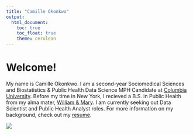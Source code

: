 ```yaml
---
title: "Camille Okonkwo"
output: 
  html_document:
    toc: true
    toc_float: true
    theme: cerulean
---
```



# Welcome!


My name is Camille Okonkwo. I am a second-year Sociomedical Sciences and Biostatistics & Public Health Data Science MPH Candidate at [Columbia University](https://www.publichealth.columbia.edu/). Before my time in New York, I recieved a B.S. in Public Health from my alma mater, [William & Mary](https://www.wm.edu/). I am currently seeking out Data Scientist and Public Health Analyst roles. For more information on my background, check out my [resume](resume.html).

![](images/graduation.JPG)